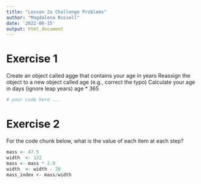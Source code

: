 ```yaml
---
title: "Lesson 2a Challenge Problems"
author: "Magdalena Russell"
date: '2022-06-15'
output: html_document
---
```


# Exercise 1
Create an object called agge that contains your age in years 
Reassign the object to a new object called age (e.g., correct the typo) 
Calculate your age in days (ignore leap years) age * 365

```r
# your code here ...

```


# Exercise 2
For the code chunk below, what is the value of each item at each step?

```r
mass <- 47.5            
width  <- 122         
mass <- mass * 2.0  
width  <- width - 20
mass_index <- mass/width 
```
